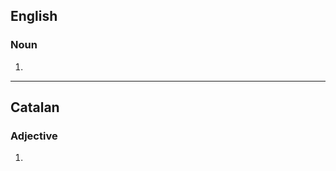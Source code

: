 {{also|incomplètes}}

==English==

===Noun===
{{head|en|noun form}}

# {{plural of|incomplete|lang=en}}

----

==Catalan==

===Adjective===
{{head|ca|adjective form}}

# {{feminine plural of|incomplet|lang=ca}}